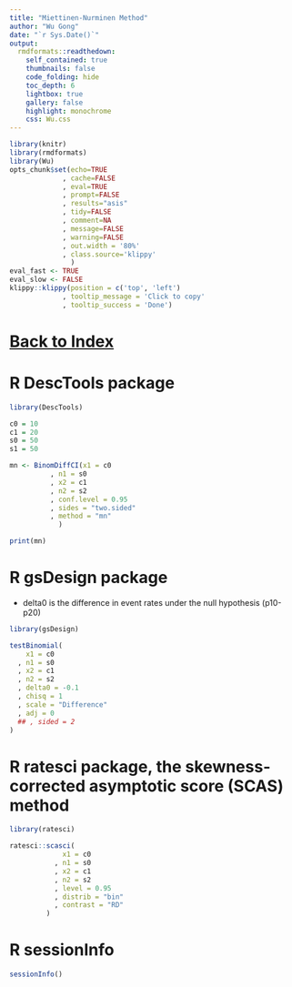 ```yaml
---
title: "Miettinen-Nurminen Method"
author: "Wu Gong"
date: "`r Sys.Date()`"
output:
  rmdformats::readthedown:
    self_contained: true
    thumbnails: false
    code_folding: hide
    toc_depth: 6
    lightbox: true
    gallery: false
    highlight: monochrome
    css: Wu.css
---
```



	
```r
library(knitr)
library(rmdformats)
library(Wu)
opts_chunk$set(echo=TRUE
             , cache=FALSE
             , eval=TRUE
             , prompt=FALSE
             , results="asis"
             , tidy=FALSE
             , comment=NA
             , message=FALSE
             , warning=FALSE
             , out.width = '80%'
             , class.source='klippy'
               )
eval_fast <- TRUE
eval_slow <- FALSE
klippy::klippy(position = c('top', 'left')
             , tooltip_message = 'Click to copy'
             , tooltip_success = 'Done')
```




# [Back to Index](index.html)


# R DescTools package

```r
library(DescTools)

c0 = 10
c1 = 20
s0 = 50
s1 = 50

mn <- BinomDiffCI(x1 = c0
          , n1 = s0
          , x2 = c1
          , n2 = s2
          , conf.level = 0.95
          , sides = "two.sided"
          , method = "mn"
            )

print(mn)

```

# R gsDesign package

 * delta0 is the difference in event rates under the null hypothesis (p10-p20)

```r
library(gsDesign)

testBinomial(
    x1 = c0
  , n1 = s0
  , x2 = c1
  , n2 = s2
  , delta0 = -0.1
  , chisq = 1
  , scale = "Difference"
  , adj = 0
  ## , sided = 2
)

```



# R ratesci package, the skewness-corrected asymptotic score (SCAS) method

```r
library(ratesci)

ratesci::scasci(
             x1 = c0
           , n1 = s0
           , x2 = c1
           , n2 = s2
           , level = 0.95
           , distrib = "bin"
           , contrast = "RD"
         )


```


# R sessionInfo

```r
sessionInfo()

```
